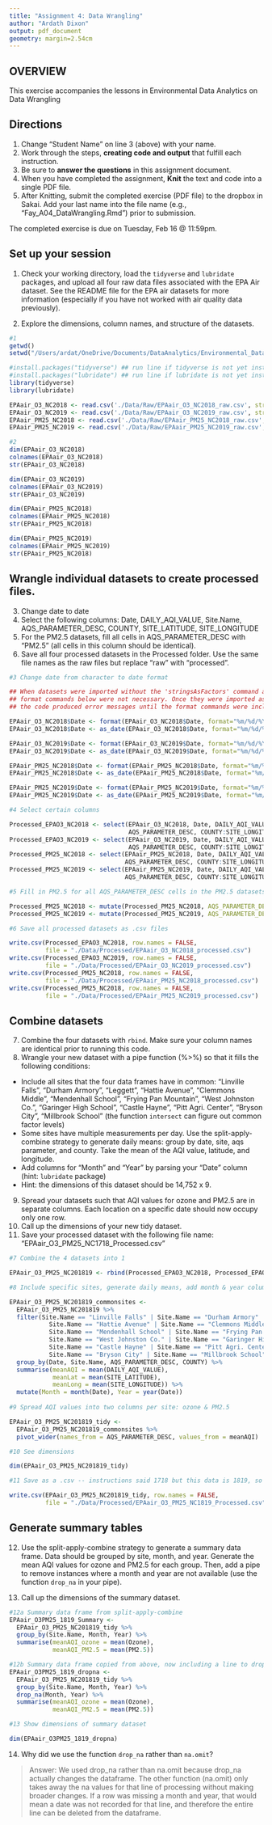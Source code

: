 ```yaml
---
title: "Assignment 4: Data Wrangling"
author: "Ardath Dixon"
output: pdf_document
geometry: margin=2.54cm
---
```


## OVERVIEW

This exercise accompanies the lessons in Environmental Data Analytics on Data Wrangling 

## Directions
1. Change "Student Name" on line 3 (above) with your name.
2. Work through the steps, **creating code and output** that fulfill each instruction.
3. Be sure to **answer the questions** in this assignment document.
4. When you have completed the assignment, **Knit** the text and code into a single PDF file.
5. After Knitting, submit the completed exercise (PDF file) to the dropbox in Sakai. Add your last name into the file name (e.g., "Fay_A04_DataWrangling.Rmd") prior to submission.

The completed exercise is due on Tuesday, Feb 16 @ 11:59pm.

## Set up your session 
1. Check your working directory, load the `tidyverse` and `lubridate` packages, and upload all four raw data files associated with the EPA Air dataset. See the README file for the EPA air datasets for more information (especially if you have not worked with air quality data previously). 

2. Explore the dimensions, column names, and structure of the datasets. 

```r
#1
getwd()
setwd("/Users/ardat/OneDrive/Documents/DataAnalytics/Environmental_Data_Analytics_2021/")

#install.packages("tidyverse") ## run line if tidyverse is not yet installed on your machine
#install.packages("lubridate") ## run line if lubridate is not yet installed on your machine
library(tidyverse)
library(lubridate)

EPAair_O3_NC2018 <- read.csv('./Data/Raw/EPAair_O3_NC2018_raw.csv', stringsAsFactors = TRUE)
EPAair_O3_NC2019 <- read.csv('./Data/Raw/EPAair_O3_NC2019_raw.csv', stringsAsFactors = TRUE)
EPAair_PM25_NC2018 <- read.csv('./Data/Raw/EPAair_PM25_NC2018_raw.csv', stringsAsFactors = TRUE)
EPAair_PM25_NC2019 <- read.csv('./Data/Raw/EPAair_PM25_NC2019_raw.csv', stringsAsFactors = TRUE)

#2
dim(EPAair_O3_NC2018)
colnames(EPAair_O3_NC2018)
str(EPAair_O3_NC2018)

dim(EPAair_O3_NC2019)
colnames(EPAair_O3_NC2019)
str(EPAair_O3_NC2019)

dim(EPAair_PM25_NC2018)
colnames(EPAair_PM25_NC2018)
str(EPAair_PM25_NC2018)

dim(EPAair_PM25_NC2019)
colnames(EPAair_PM25_NC2019)
str(EPAair_PM25_NC2018)
```

## Wrangle individual datasets to create processed files.
3. Change date to date
4. Select the following columns: Date, DAILY_AQI_VALUE, Site.Name, AQS_PARAMETER_DESC, COUNTY, SITE_LATITUDE, SITE_LONGITUDE
5. For the PM2.5 datasets, fill all cells in AQS_PARAMETER_DESC with "PM2.5" (all cells in this column should be identical).
6. Save all four processed datasets in the Processed folder. Use the same file names as the raw files but replace "raw" with "processed".

```r
#3 Change date from character to date format

## When datasets were imported without the 'stringsAsFactors' command above, the 
## format commands below were not necessary. Once they were imported as Factors, 
## the code produced error messages until the format commands were included.

EPAair_O3_NC2018$Date <- format(EPAair_O3_NC2018$Date, format="%m/%d/%Y")
EPAair_O3_NC2018$Date <- as_date(EPAair_O3_NC2018$Date, format="%m/%d/%Y")

EPAair_O3_NC2019$Date <- format(EPAair_O3_NC2019$Date, format="%m/%d/%Y")
EPAair_O3_NC2019$Date <- as_date(EPAair_O3_NC2019$Date, format="%m/%d/%Y")

EPAair_PM25_NC2018$Date <- format(EPAair_PM25_NC2018$Date, format="%m/%d/%Y")
EPAair_PM25_NC2018$Date <- as_date(EPAair_PM25_NC2018$Date, format="%m/%d/%Y")

EPAair_PM25_NC2019$Date <- format(EPAair_PM25_NC2019$Date, format="%m/%d/%Y")
EPAair_PM25_NC2019$Date <- as_date(EPAair_PM25_NC2019$Date, format="%m/%d/%Y")

#4 Select certain columns

Processed_EPAO3_NC2018 <- select(EPAair_O3_NC2018, Date, DAILY_AQI_VALUE:Site.Name,
                                 AQS_PARAMETER_DESC, COUNTY:SITE_LONGITUDE)
Processed_EPAO3_NC2019 <- select(EPAair_O3_NC2019, Date, DAILY_AQI_VALUE:Site.Name,
                                 AQS_PARAMETER_DESC, COUNTY:SITE_LONGITUDE)
Processed_PM25_NC2018 <- select(EPAair_PM25_NC2018, Date, DAILY_AQI_VALUE:Site.Name, 
                                AQS_PARAMETER_DESC, COUNTY:SITE_LONGITUDE)
Processed_PM25_NC2019 <- select(EPAair_PM25_NC2019, Date, DAILY_AQI_VALUE:Site.Name,
                                AQS_PARAMETER_DESC, COUNTY:SITE_LONGITUDE)

#5 Fill in PM2.5 for all AQS_PARAMETER_DESC cells in the PM2.5 datasets

Processed_PM25_NC2018 <- mutate(Processed_PM25_NC2018, AQS_PARAMETER_DESC = "PM2.5")
Processed_PM25_NC2019 <- mutate(Processed_PM25_NC2019, AQS_PARAMETER_DESC = "PM2.5")

#6 Save all processed datasets as .csv files

write.csv(Processed_EPAO3_NC2018, row.names = FALSE, 
          file = "./Data/Processed/EPAair_O3_NC2018_processed.csv")
write.csv(Processed_EPAO3_NC2019, row.names = FALSE, 
          file = "./Data/Processed/EPAair_O3_NC2019_processed.csv")
write.csv(Processed_PM25_NC2018, row.names = FALSE, 
          file = "./Data/Processed/EPAair_PM25_NC2018_processed.csv")
write.csv(Processed_PM25_NC2018, row.names = FALSE, 
          file = "./Data/Processed/EPAair_PM25_NC2019_processed.csv")

```


## Combine datasets
7. Combine the four datasets with `rbind`. Make sure your column names are identical prior to running this code. 
8. Wrangle your new dataset with a pipe function (%>%) so that it fills the following conditions: 

* Include all sites that the four data frames have in common: "Linville Falls", "Durham Armory", "Leggett", "Hattie Avenue", "Clemmons Middle", "Mendenhall School", "Frying Pan Mountain", "West Johnston Co.", "Garinger High School", "Castle Hayne", "Pitt Agri. Center", "Bryson City", "Millbrook School" (the function `intersect` can figure out common factor levels)
* Some sites have multiple measurements per day. Use the split-apply-combine strategy to generate daily means: group by date, site, aqs parameter, and county. Take the mean of the AQI value, latitude, and longitude.
* Add columns for "Month" and "Year" by parsing your "Date" column (hint: `lubridate` package)
* Hint: the dimensions of this dataset should be 14,752 x 9.

9. Spread your datasets such that AQI values for ozone and PM2.5 are in separate columns. Each location on a specific date should now occupy only one row.
10. Call up the dimensions of your new tidy dataset.
11. Save your processed dataset with the following file name: "EPAair_O3_PM25_NC1718_Processed.csv"

```r
#7 Combine the 4 datasets into 1

EPAair_O3_PM25_NC201819 <- rbind(Processed_EPAO3_NC2018, Processed_EPAO3_NC2019, Processed_PM25_NC2018, Processed_PM25_NC2019)

#8 Include specific sites, generate daily means, add month & year columns

EPAair_O3_PM25_NC201819_commonsites <-
  EPAair_O3_PM25_NC201819 %>%
  filter(Site.Name == "Linville Falls" | Site.Name == "Durham Armory" | Site.Name == "Leggett" |
           Site.Name == "Hattie Avenue" | Site.Name == "Clemmons Middle" | 
           Site.Name == "Mendenhall School" | Site.Name == "Frying Pan Mountain" | 
           Site.Name == "West Johnston Co." | Site.Name == "Garinger High School" | 
           Site.Name == "Castle Hayne" | Site.Name == "Pitt Agri. Center" | 
           Site.Name == "Bryson City" | Site.Name == "Millbrook School") %>%
  group_by(Date, Site.Name, AQS_PARAMETER_DESC, COUNTY) %>%
  summarise(meanAQI = mean(DAILY_AQI_VALUE),
            meanLat = mean(SITE_LATITUDE),
            meanLong = mean(SITE_LONGITUDE)) %>%
  mutate(Month = month(Date), Year = year(Date))
  
#9 Spread AQI values into two columns per site: ozone & PM2.5

EPAair_O3_PM25_NC201819_tidy <-
  EPAair_O3_PM25_NC201819_commonsites %>%
  pivot_wider(names_from = AQS_PARAMETER_DESC, values_from = meanAQI)

#10 See dimensions

dim(EPAair_O3_PM25_NC201819_tidy)

#11 Save as a .csv -- instructions said 1718 but this data is 1819, so I changed the name accordingly

write.csv(EPAair_O3_PM25_NC201819_tidy, row.names = FALSE, 
          file = "./Data/Processed/EPAair_O3_PM25_NC1819_Processed.csv")

```


## Generate summary tables
12. Use the split-apply-combine strategy to generate a summary data frame. Data should be grouped by site, month, and year. Generate the mean AQI values for ozone and PM2.5 for each group. Then, add a pipe to remove instances where a month and year are not available (use the function `drop_na` in your pipe). 

13. Call up the dimensions of the summary dataset.

```r
#12a Summary data frame from split-apply-combine
EPAair_O3PM25_1819_Summary <-
  EPAair_O3_PM25_NC201819_tidy %>%
  group_by(Site.Name, Month, Year) %>%
  summarise(meanAQI_ozone = mean(Ozone),
            meanAQI_PM2.5 = mean(PM2.5))

#12b Summary data frame copied from above, now including a line to drop rows with NA month or NA year
EPAair_O3PM25_1819_dropna <- 
  EPAair_O3_PM25_NC201819_tidy %>%
  group_by(Site.Name, Month, Year) %>%
  drop_na(Month, Year) %>%
  summarise(meanAQI_ozone = mean(Ozone),
            meanAQI_PM2.5 = mean(PM2.5))

#13 Show dimensions of summary dataset

dim(EPAair_O3PM25_1819_dropna)
```

14. Why did we use the function `drop_na` rather than `na.omit`?

> Answer: We used drop_na rather than na.omit because drop_na actually changes the dataframe. The other function (na.omit) only takes away the na values for that line of processing without making broader changes. If a row was missing a month and year, that would mean a date was not recorded for that line, and therefore the entire line can be deleted from the dataframe. 
